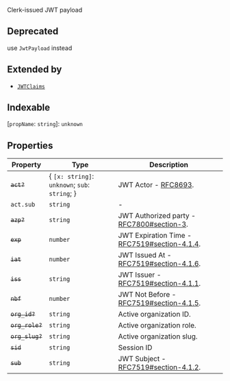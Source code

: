 Clerk-issued JWT payload

## Deprecated

use `JwtPayload` instead

## Extended by

- [`JWTClaims`](jwt-claims.mdx)

## Indexable

\[`propName`: `string`\]: `unknown`

## Properties

| Property                              | Type                                             | Description                                                                                       |
| ------------------------------------- | ------------------------------------------------ | ------------------------------------------------------------------------------------------------- |
| <a id="act"></a> ~~`act?`~~           | \{ `[x: string]`: `unknown`; `sub`: `string`; \} | JWT Actor - [RFC8693](https://www.rfc-editor.org/rfc/rfc8693.html#name-act-actor-claim).          |
| `act.sub`                             | `string`                                         | -                                                                                                 |
| <a id="azp"></a> ~~`azp?`~~           | `string`                                         | JWT Authorized party - [RFC7800#section-3](https://tools.ietf.org/html/rfc7800#section-3).        |
| <a id="exp"></a> ~~`exp`~~            | `number`                                         | JWT Expiration Time - [RFC7519#section-4.1.4](https://tools.ietf.org/html/rfc7519#section-4.1.4). |
| <a id="iat"></a> ~~`iat`~~            | `number`                                         | JWT Issued At - [RFC7519#section-4.1.6](https://tools.ietf.org/html/rfc7519#section-4.1.6).       |
| <a id="iss"></a> ~~`iss`~~            | `string`                                         | JWT Issuer - [RFC7519#section-4.1.1](https://tools.ietf.org/html/rfc7519#section-4.1.1).          |
| <a id="nbf"></a> ~~`nbf`~~            | `number`                                         | JWT Not Before - [RFC7519#section-4.1.5](https://tools.ietf.org/html/rfc7519#section-4.1.5).      |
| <a id="org_id"></a> ~~`org_id?`~~     | `string`                                         | Active organization ID.                                                                           |
| <a id="org_role"></a> ~~`org_role?`~~ | `string`                                         | Active organization role.                                                                         |
| <a id="org_slug"></a> ~~`org_slug?`~~ | `string`                                         | Active organization slug.                                                                         |
| <a id="sid"></a> ~~`sid`~~            | `string`                                         | Session ID                                                                                        |
| <a id="sub"></a> ~~`sub`~~            | `string`                                         | JWT Subject - [RFC7519#section-4.1.2](https://tools.ietf.org/html/rfc7519#section-4.1.2).         |
